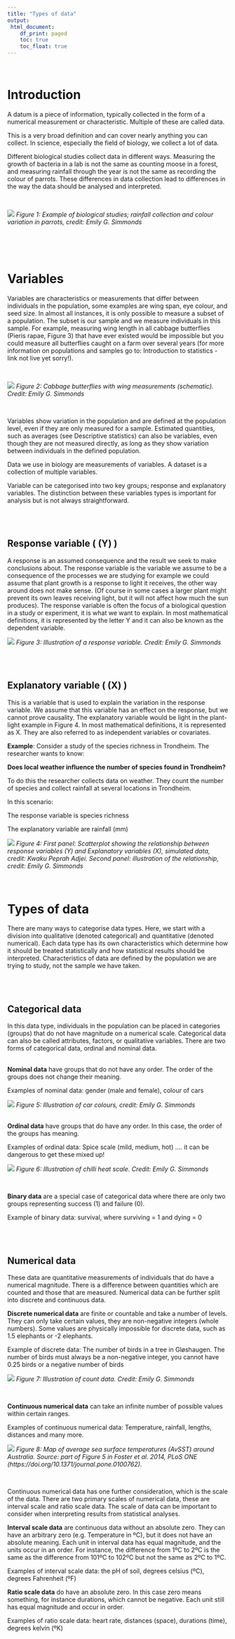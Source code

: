 ```yaml
---
title: "Types of data"
output: 
 html_document:
    df_print: paged
    toc: true
    toc_float: true
---
```


<i class="fas fa-table fa-5x"></i>

</br>

# Introduction

A datum is a piece of information, typically collected in the form of a numerical measurement or characteristic. Multiple of these are called data.

This is a very broad definition and can cover nearly anything you can collect. In science, especially the field of biology, we collect a lot of data.

Different biological studies collect data in different ways. Measuring the growth of bacteria in a lab is not the same as counting moose in a forest, and measuring rainfall through the year is not the same as recording the colour of parrots. These differences in data collection lead to differences in the way the data should be analysed and interpreted.

</br>

![](Rainfall and parrots.png)
*Figure 1: Example of biological studies; rainfall collection and colour variation in parrots, credit: Emily G. Simmonds*

</br>
</br>
</br>

# Variables

Variables are characteristics or measurements that differ between individuals in the population, some examples are wing span, eye colour, and seed size. In almost all instances, it is only possible to measure a subset of a population. The subset is our sample and we measure individuals in this sample. For example, measuring wing length in all cabbage butterflies (Pieris rapae, Figure 3) that have ever existed would be impossible but you could measure all butterflies caught on a farm over several years (for more information on populations and samples go to: Introduction to statistics - link not live yet sorry!).

</br>

![](Butterfly_wing_measure.png)
*Figure 2: Cabbage butterflies with wing measurements (schematic). Credit: Emily G. Simmonds*

</br>

Variables show variation in the population and are defined at the population level, even if they are only measured for a sample. Estimated quantities, such as averages (see Descriptive statistics) can also be variables, even though they are not measured directly, as long as they show variation between individuals in the defined population.

Data we use in biology are measurements of variables. A dataset is a collection of multiple variables.

Variable can be categorised into two key groups; response and explanatory variables. The distinction between these variables types is important for analysis but is not always straightforward.

</br>
</br>

## Response variable \( (Y) \)
A response is an assumed consequence and the result we seek to make conclusions about. The response variable is the variable we assume to be a consequence of the processes we are studying for example we could assume that plant growth is a response to light it receives, the other way around does not make sense. (Of course in some cases a larger plant might prevent its own leaves receiving light, but it will not affect how much the sun produces). The response variable is often the focus of a biological question in a study or experiment, it is what we want to explain. In most mathematical definitions, it is represented by the letter Y and it can also be known as the dependent variable.

![](response_variable_schematic.png)
*Figure 3: Illustration of a response variable. Credit: Emily G. Simmonds*

</br>
</br>

## Explanatory variable \( (X) \)
This is a variable that is used to explain the variation in the response variable. We assume that this variable has an effect on the response, but we cannot prove causality. The explanatory variable would be light in the plant-light example in Figure 4. In most mathematical definitions, it is represented as X. They are also referred to as independent variables or covariates.

**Example**: Consider a study of the species richness in Trondheim. The researcher wants to know:

**Does local weather influence the number of species found in Trondheim?**

To do this the researcher collects data on weather. They count the number of species and collect rainfall at several locations in Trondheim.

In this scenario:

The response variable is species richness

The explanatory variable are rainfall (mm)

![](Species_richness_rain_graph.png)
*Figure 4: First panel: Scatterplot showing the relationship between response variables (Y) and Explanatory variables (X), simulated data, credit: Kwaku Peprah Adjei. Second panel: illustration of the relationship, credit: Emily G. Simmonds*
</br>
</br>
</br>

# Types of data

There are many ways to categorise data types. Here, we start with a division into qualitative (denoted categorical) and quantitative (denoted numerical). Each data type has its own characteristics which determine how it should be treated statistically and how statistical results should be interpreted. Characteristics of data are defined by the population we are trying to study, not the sample we have taken.

</br>
</br>

## Categorical data
In this data type, individuals in the population can be placed in categories (groups) that do not have magnitude on a numerical scale. Categorical data can also be called attributes, factors, or qualitative variables. There are two forms of categorical data, ordinal and nominal data.

</br>
**Nominal data** have groups that do not have any order. The order of the groups does not change their meaning.

Examples of nominal data: gender (male and female), colour of cars

![](car_colours.png)
*Figure 5: Illustration of car colours, credit: Emily G. Simmonds*

</br>
**Ordinal data** have groups that do have any order. In this case, the order of the groups has meaning.

Examples of ordinal data: Spice scale (mild, medium, hot) .... it can be dangerous to get these mixed up!

![](chili_scale.png)
*Figure 6: Illustration of chilli heat scale. Credit: Emily G. Simmonds*

</br>

**Binary data** are a special case of categorical data where there are only two groups representing success (1) and failure (0).

Example of binary data: survival, where surviving = 1 and dying = 0

</br>
</br>

## Numerical data
These data are quantitative measurements of individuals that do have a numerical magnitude. There is a difference between quantities which are counted and those that are measured. Numerical data can be further split into discrete and continuous data.

**Discrete numerical data** are finite or countable and take a number of levels. They can only take certain values, they are non-negative integers (whole numbers). Some values are physically impossible for discrete data, such as 1.5 elephants or -2 elephants.

Example of discrete data: The number of birds in a tree in Gløshaugen. The number of birds must always be a non-negative integer, you cannot have 0.25 birds or a negative number of birds

![](bird_count.png)
*Figure 7: Illustration of count data. Credit: Emily G. Simmonds*

</br>

**Continuous numerical data** can take an infinite number of possible values within certain ranges.

Examples of continuous numerical data: Temperature, rainfall, lengths, distances and many more.

![](temperature.png)
*Figure 8: Map of average sea surface temperatures (AvSST) around Australia. Source: part of Figure 5 in Foster et al. 2014, PLoS ONE (https://doi.org/10.1371/journal.pone.0100762).*

</br>

Continuous numerical data has one further consideration, which is the scale of the data. There are two primary scales of numerical data, these are interval scale and ratio scale data. The scale of data can be important to consider when interpreting results from statistical analyses.

**Interval scale data** are continuous data without an absolute zero. They can have an arbitrary zero (e.g. Temperature in ºC), but it does not have an absolute meaning. Each unit in interval data has equal magnitude, and the units occur in an order. For instance, the difference from 1ºC to 2ºC is the same as the difference from 101ºC to 102ºC but not the same as 2ºC to 1ºC.

Examples of interval scale data: the pH of soil, degrees celsius (ºC), degrees Fahrenheit (ºF)

**Ratio scale data** do have an absolute zero. In this case zero means something, for instance durations, which cannot be negative. Each unit still has equal magnitude and occur in order.

Examples of ratio scale data: heart rate, distances (space), durations (time), degrees kelvin (ºK)

